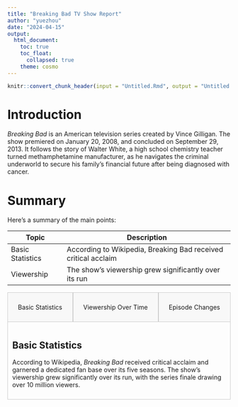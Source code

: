 ```yaml
---
title: "Breaking Bad TV Show Report"
author: "yuezhou"
date: "2024-04-15"
output:
  html_document:
    toc: true
    toc_float:
      collapsed: true
    theme: cosmo
---
```


```r
knitr::convert_chunk_header(input = "Untitled.Rmd", output = "Untitled.qmd")

```

```{=html}
<style>
/* CSS for tabs */
.tabs {
  display: flex;
  flex-wrap: wrap;
}
.tab-button {
  flex-grow: 1;
  text-align: center;
  padding: 10px;
  cursor: pointer;
  border: 1px solid #ccc;
  background-color: #f8f8f8;
}
.tab-content {
  display: none;
  padding: 10px;
  border: 1px solid #ccc;
  border-top: none;
}
.tab-content.active {
  display: block;
}
</style>
```
# Introduction

*Breaking Bad* is an American television series created by Vince Gilligan. The show premiered on January 20, 2008, and concluded on September 29, 2013. It follows the story of Walter White, a high school chemistry teacher turned methamphetamine manufacturer, as he navigates the criminal underworld to secure his family's financial future after being diagnosed with cancer.

# Summary

Here's a summary of the main points:

| Topic            | Description                                                    |
|------------------|------------------------------------------------------|
| Basic Statistics | According to Wikipedia, Breaking Bad received critical acclaim |
| Viewership       | The show's viewership grew significantly over its run          |

::: tabs
::: {.tab-button onclick="openTab(event, 'basic')"}
Basic Statistics
:::

::: {.tab-button onclick="openTab(event, 'viewership')"}
Viewership Over Time
:::

::: {.tab-button onclick="openTab(event, 'changes')"}
Episode Changes
:::
:::

::: {#basic .tab-content .active}
## Basic Statistics

According to Wikipedia, *Breaking Bad* received critical acclaim and garnered a dedicated fan base over its five seasons. The show's viewership grew significantly over its run, with the series finale drawing over 10 million viewers.
:::

<div id="viewership" class="tab-content">

## Viewership Over Time

```r
#| label = "viewership_over_time",
#| echo = FALSE,
#| fig.cap = "Graph of Viewership Over Time"
library(ggplot2)

# Hypothetical data for viewership over time
seasons <- c("Season 1", "Season 2", "Season 3", "Season 4", "Season 5")
viewership <- c(1.4, 2.5, 3.8, 5.5, 8.7)  # Hypothetical viewership in millions

# Create a data frame
viewership_data <- data.frame(Season = seasons, Viewership = viewership)

# Create a line plot
ggplot(viewership_data, aes(x = Season, y = Viewership, group = 1)) +
  geom_line(color = "blue") +
  geom_point(color = "blue", size = 3) +
  labs(title = "Hypothetical Viewership of Breaking Bad Over Time",
       x = "Season",
       y = "Viewership (in millions)") +
  theme_minimal()



## Graph of Episode-to-Episode Changes in Viewership

library(ggplot2)

# Hypothetical data for episode changes
episodes <- c("Episode 1", "Episode 2", "Episode 3", "Episode 4", "Episode 5")
viewership_changes <- c(1.4, 1.1, -0.3, 1.7, 2.2)  # Hypothetical changes in viewership in millions

# Create a data frame
changes_data <- data.frame(Episode = episodes, Viewership_Change = viewership_changes)

# Create a bar plot
ggplot(changes_data, aes(x = Episode, y = Viewership_Change, fill = Viewership_Change > 0)) +
  geom_bar(stat = "identity", color = "black") +
  labs(title = "Hypothetical Episode Changes in Viewership for Breaking Bad",
       x = "Episode",
       y = "Viewership Change (in millions)") +
  scale_fill_manual(values = c("red", "green"), labels = c("Decrease", "Increase")) +
  theme_minimal()


```

##Short Description of Observed Changes

Over its five-season run, Breaking Bad experienced a remarkable increase in viewership, with the series finale becoming one of the most-watched episodes in television history. The viewership increased from approximately 1.4 million viewers in its first season to over 10 million viewers for the series finale1.

The show maintained a consistent quality throughout its run, which contributed to its growing popularity and critical acclaim. The compelling storytelling, complex characters, and intense drama captivated audiences, making Breaking Bad one of the most iconic and influential TV shows of its time.
